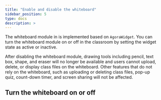 ```yaml
---
title: "Enable and disable the whiteboard"
sidebar_position: 5
type: docs
description: >
---
```




The whiteboard module in <Vg k="FC" /> is implemented based on `AgoraWidget`. You can turn the whiteboard module on or off in the classroom by setting the widget state as active or inactive.

After disabling the whiteboard module, drawing tools including pencil, text box, shape, and eraser will no longer be available and users cannot upload, delete, or display class files on the whiteboard. Other features that do not rely on the whiteboard, such as uploading or deleting class files, pop-up quiz, count-down timer, and screen sharing will not be affected.

## Turn the whiteboard on or off

<DisableWhiteboardModule />

